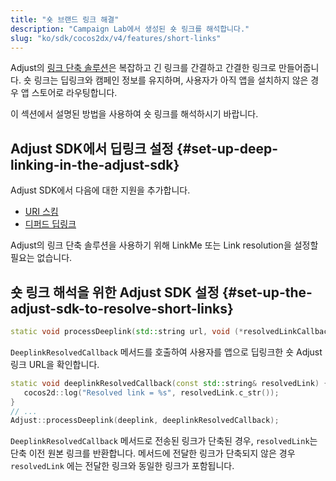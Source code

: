 ```yaml
---
title: "숏 브랜드 링크 해결"
description: "Campaign Lab에서 생성된 숏 링크를 해석합니다."
slug: "ko/sdk/cocos2dx/v4/features/short-links"
---
```


Adjust의 [링크 단축 솔루션](https://help.adjust.com/ko/article/short-branded-links)은 복잡하고 긴 링크를 간결하고 간결한 링크로 만들어줍니다. 숏 링크는 딥링크와 캠페인 정보를 유지하며, 사용자가 아직 앱을 설치하지 않은 경우 앱 스토어로 라우팅합니다.

이 섹션에서 설명된 방법을 사용하여 숏 링크를 해석하시기 바랍니다.

## Adjust SDK에서 딥링크 설정 {#set-up-deep-linking-in-the-adjust-sdk}

Adjust SDK에서 다음에 대한 지원을 추가합니다.

-  [URI 스킴](/ko/sdk/cocos2dx/features/deep-links)
-  [디퍼드 딥링크](/ko/sdk/cocos2dx/features/deep-links#deferred-deep-linking)

<Callout type="note">

Adjust의 링크 단축 솔루션을 사용하기 위해 LinkMe 또는 Link resolution을 설정할 필요는 없습니다.

</Callout>

## 숏 링크 해석을 위한 Adjust SDK 설정 {#set-up-the-adjust-sdk-to-resolve-short-links}

<CodeBlock title="메서드 서명">

```cpp
static void processDeeplink(std::string url, void (*resolvedLinkCallback)(std::string resolvedLink));
```

</CodeBlock>

`DeeplinkResolvedCallback` 메서드를 호출하여 사용자를 앱으로 딥링크한 숏 Adjust 링크 URL을 확인합니다.

```cpp
static void deeplinkResolvedCallback(const std::string& resolvedLink) {
   cocos2d::log("Resolved link = %s", resolvedLink.c_str());
}
// ...
Adjust::processDeeplink(deeplink, deeplinkResolvedCallback);
```

`DeeplinkResolvedCallback` 메서드로 전송된 링크가 단축된 경우, `resolvedLink`는 단축 이전 원본 링크를 반환합니다. 메서드에 전달한 링크가 단축되지 않은 경우 `resolvedLink` 에는 전달한 링크와 동일한 링크가 포함됩니다.
